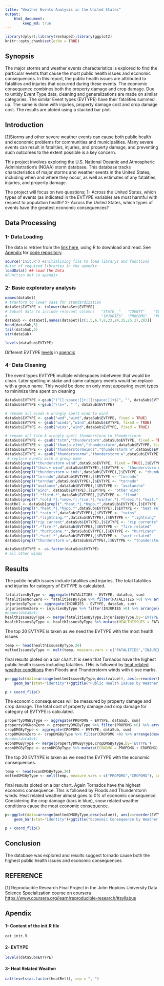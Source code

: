 ```yaml
---
title: "Weather Events Analysis in the United States"
output: 
    html_document:
        keep_md: true
---
```


```r
library(dplyr);library(reshape2);library(ggplot2)
knitr::opts_chunk$set(echo = TRUE)
```

## Synopsis
The major storms and weather events characteristics is explored to find the particular events that cause the most public health issues and economic consequences. In this report, the public health issues are attributed to fatalities and injuries that occurred during these events. The economic consequence combines both the property damage and crop damage. Due to untidy Event Type data, cleaning and generalizations are made on similar categories. The similar Event types (EVTYPE) have their fatalities summed up. The same is done with injuries, property damage cost and crop damage cost. The results are ploted using a stacked bar plot.

## Introduction
 [[1]](#refer)Storms and other severe weather events can cause both public health and economic problems for communities and municipalities. Many severe events can result in fatalities, injuries, and property damage, and preventing such outcomes to the extent possible is a key concern.

This project involves exploring the U.S. National Oceanic and Atmospheric Administration's (NOAA) storm database. This database tracks characteristics of major storms and weather events in the United States, including when and where they occur, as well as estimates of any fatalities, injuries, and property damage.

The project will focus on two questions;
    1- Across the United States, which types of events (as indicated in the EVTYPE variable) are most harmful with respect to population health?
    2- Across the United States, which types of events have the greatest economic consequences?

## Data Processing
###    1- Data Loading
The data is retrive from the [link here](https://d396qusza40orc.cloudfront.net/repdata%2Fdata%2FStormData.csv.bz2), using R to download and read.
See [Apendix](#apendix) for [code repository](#code).
```r
source('init.R') #Initialising file to load librarys and functions
#List of required libraries in the apendix
loadData() ## load the Data
#Function def in apendix
```
###     2- Basic exploratory analysis
```r
names(dataSet)
# tranform to lower case for standardization
dataSet$EVTYPE <- tolower(dataSet$EVTYPE)
# Subset data to include relevant columns   "STATE__"   "COUNTY"    "COUNTYNAME"    "STATE"     "EVTYPE"    "FATALITIES"
#                                           "INJURIES"  "PROPDMG"   "PROPDMGEXP"    "CROPDMG"   "CROPDMGEXP"
dataSub <- dataSet[,names(dataSet)[c(1,5,6,7,8,23,24,25,26,27,28)]]
head(dataSub,5)
tail(dataSub,5)
str(dataSub)
```

```r
levels(dataSub$EVTYPE)
```
Different EVTYPE [levels](#evtype) in [apendix](#apendix)


### 4- Data Cleaning
The event types EVTYPE multiple whitespaces inbetween that would be clean. Later spelling mistake and same category events would be replace with a group name. This would be done on only most appearing event types to minimize time spent on cleaning
```r

dataSub$EVTYPE <-gsub("(^[[:space:]]+|[[:space:]]+$)", "", dataSub$EVTYPE)
dataSub$EVTYPE <-gsub("\\s+", " ", dataSub$EVTYPE)

# rename all winds & wrongly spelt wind to wind
dataSub$EVTYPE <- gsub("wnd","wind",dataSub$EVTYPE, fixed = TRUE)
dataSub$EVTYPE <- gsub("winds","wind",dataSub$EVTYPE, fixed = TRUE)
dataSub$EVTYPE <- gsub("wins","wind",dataSub$EVTYPE, fixed = TRUE)

# rename all tstm & wrongly spelt thunderstorm to thunderstorm
dataSub$EVTYPE <- gsub("tstm","thunderstorm",dataSub$EVTYPE, fixed = TRUE)
dataSub$EVTYPE <- gsub("thun[a-z]+m","thunderstorm",dataSub$EVTYPE, fixed = TRUE)
dataSub$EVTYPE <- gsub("thunderstormwinds","thunderstorm w",dataSub$EVTYPE, fixed = TRUE)
dataSub$EVTYPE <- gsub("thunderstormw","thunderstorm w",dataSub$EVTYPE, fixed = TRUE)
 # replace events with a group name
dataSub[grepl("thunderstorm wind",dataSub$EVTYPE, fixed = TRUE),]$EVTYPE <- "thunderstorm w"
dataSub[grepl("thun.+ wind",dataSub$EVTYPE),]$EVTYPE <- "thunderstorm w"
dataSub[grepl("thunderstorm w inds",dataSub$EVTYPE),]$EVTYPE <- "thunderstorm w"
dataSub[grepl("tornado",dataSub$EVTYPE),]$EVTYPE <- "tornado"
dataSub[grepl("torndao",dataSub$EVTYPE),]$EVTYPE <- "tornado"
dataSub[grepl("avalance",dataSub$EVTYPE),]$EVTYPE <- "avalanche"
dataSub[grepl("wind", dataSub$EVTYPE),]$EVTYPE <- "other wind"
dataSub[grepl(".*flo*d.*",dataSub$EVTYPE),]$EVTYPE <- "flood"
dataSub[grepl(".*cold.*|.*snow.*|.*ice.*|.*winter.*|.*freez.*|.*hail.*|.*blizz.*|.*frost.*",dataSub$EVTYPE),]$EVTYPE <- "snow related"
heatRel <- dataSub[grepl(".*heat.*|.*hypo.*",dataSub$EVTYPE),]$EVTYPE
dataSub[grepl(".*heat.*|.*hypo.*",dataSub$EVTYPE),]$EVTYPE <- "heat related"
dataSub[grepl(".*rain.*",dataSub$EVTYPE),]$EVTYPE <- "rains"
dataSub[grepl(".*lightning.*",dataSub$EVTYPE),]$EVTYPE <- "lightning"
dataSub[grepl("rip current",dataSub$EVTYPE),]$EVTYPE <- "rip currents"
dataSub[grepl(".*fire.*",dataSub$EVTYPE),]$EVTYPE <- "fire related"
dataSub[grepl(".*hurricane.*",dataSub$EVTYPE),]$EVTYPE <- "hurricane"
dataSub[grepl(".*surf.*",dataSub$EVTYPE),]$EVTYPE <- "surf related"
dataSub[grepl("thunderstorm w",dataSub$EVTYPE),]$EVTYPE <- "thunderstorm wind"

dataSub$EVTYPE <- as.factor(dataSub$EVTYPE)
# all other winds

```

## Results
The public health issues include fatalities and injuries. The total fatalities and injuries for category of EVTYPE is calculated.
``` r
fatalitiesByType <- aggregate(FATALITIES ~ EVTYPE, dataSub, sum)
fatalitiesNonZero <- fatalitiesByType %>% filter(FATALITIES >0) %>% arrange(desc(FATALITIES))
injuriesByType <- aggregate(INJURIES ~ EVTYPE, dataSub, sum)
injuriesNonZero <- injuriesByType %>% filter(INJURIES >0) %>% arrange(desc(INJURIES))
#names(dataSet)
healthIssuesByType <- merge(fatalitiesByType,injuriesByType,by='EVTYPE')
healthIssuesByType <- healthIssuesByType %>% mutate(HEALTHISSUES = FATALITIES + INJURIES) %>% filter(HEALTHISSUES >0) %>% arrange(desc(HEALTHISSUES))
```
The top 20 EVTYPE is taken as we need the EVTYPE with the most health issues
```r
temp <- head(healthIssuesByType,20)
meltedIssuesByType <- melt(temp, measure.vars = c("FATALITIES","INJURIES"), id = "EVTYPE")
```
final results ploted on a bar chart.
It is seen that Tornados have the highest public health issues including fatalities. THis is followed by [heat related weather conditions](#heatrelated) then Floods and Thunderstorm winds with close marks.
```r
p<-ggplot(data=arrange(meltedIssuesByType,desc(value)), aes(x=reorder(EVTYPE, -value), y=value,fill=variable)) +
    geom_bar(stat="identity")+ggtitle("Public Health Issues by Weather Event Type")+ylab("Number of Issues")+xlab("Weather Events")

p + coord_flip()
```

The economic consequences will be measured by property damage and crop damage. The total cost of property damage and crop damage for category of EVTYPE is calculated.
``` r
propertyDMGByType <- aggregate(PROPDMG ~ EVTYPE, dataSub, sum)
propertyDMGNonZero <- propertyDMGByType %>% filter(PROPDMG >0) %>% arrange(desc(PROPDMG))
cropDMGByType <- aggregate(CROPDMG ~ EVTYPE, dataSub, sum)
cropDMGNonZero <- cropDMGByType %>% filter(CROPDMG >0) %>% arrange(desc(CROPDMG))
#names(dataSet)
econDMGByType <- merge(propertyDMGByType,cropDMGByType,by='EVTYPE')
econDMGByType <- econDMGByType %>% mutate(ECONDMG = PROPDMG + CROPDMG) %>% filter(ECONDMG >0) %>% arrange(desc(ECONDMG))
```
The top 20 EVTYPE is taken as we need the EVTYPE with the economic consequences.
```r
temp <- head(econDMGByType,20)
meltedDMGByType <- melt(temp, measure.vars = c("PROPDMG","CROPDMG"), id = "EVTYPE")
```
final results ploted on a bar chart.
Again Tornados have the highest economic consequence. This is followed by Floods and Thunderstorm winds. Heat related weather almost goes to 0% of economic consequence. Considering the crop damage (bars in blue), snow related weather conditions cause the most economic consequence.
```r
p<-ggplot(data=arrange(meltedDMGByType,desc(value)), aes(x=reorder(EVTYPE, -value), y=value,fill=variable)) +
    geom_bar(stat="identity")+ggtitle("Economic Consequence by Weather Event Type")+ylab("Cost")+xlab("Weather Events")

p + coord_flip()
```
## Conclusion
The database was explored and results suggest tornado cause both the highest public health issues and economic consequences

## REFERENCE {#refer}
[1] Reproducible Research Final Project in the John Hopkins University Data Science Specialization course on coursera <https://www.coursera.org/learn/reproducible-research/#syllabus>

## Apendix {#apendix}
#### 1- Content of the init.R file {#code}
```r
cat init.R
```

#### 2- EVTYPE {#evtype}
```r
levels(dataSub$EVTYPE)
```

#### 3- Heat Related Weather {#heatrelated}
```r
cat(levels(as.factor(heatRel)), sep = ", ")
```
